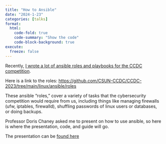 ```yaml
---
title: "How to Ansible"
date: "2024-1-23"
categories: [talks]
format:
  html:
    code-fold: true
    code-summary: "Show the code"
    code-block-background: true
execute:
  freeze: false
---
```


Recently, [I wrote a lot of ansible roles and playbooks for the CCDC competition](https://github.com/CSUN-CCDC/CCDC-2023/commits?author=moonpiedumplings). 

Here is a link to the roles: <https://github.com/CSUN-CCDC/CCDC-2023/tree/main/linux/ansible/roles>

These ansible "roles," cover a variety of tasks that the cybersecurity competition would require from us, including things like managing firewalls (ufw, iptables, firewalld), shuffling passwords of linux users or databases, or doing backups. 

Professor Doris Chaney asked me to present on how to use ansible, so here is where the presentation, code, and guide will go.

The presentation can be [found here](./revealjs.qmd)


<!--I have the recording, but I need to edit it a little bit before I post it, but I will do so soon™.-->